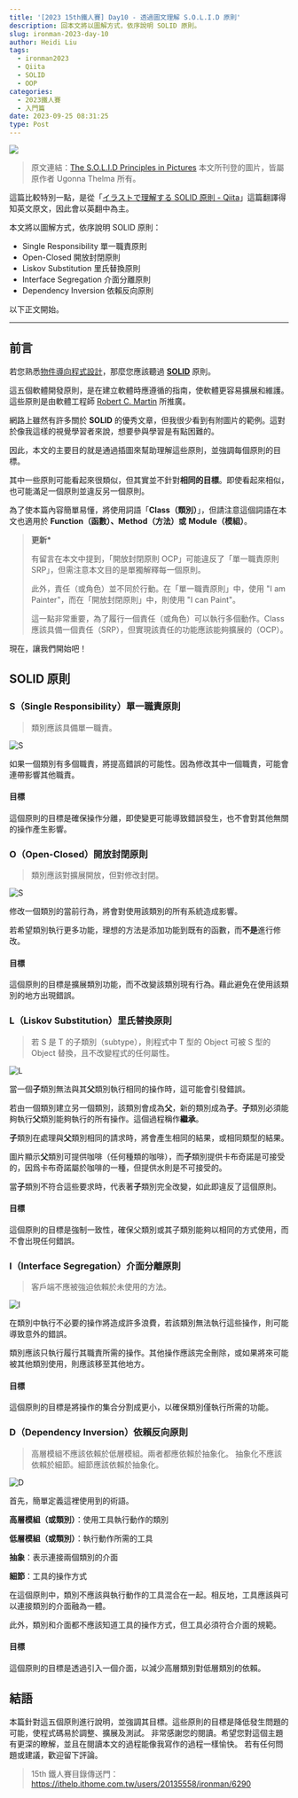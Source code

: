 ```yaml
---
title: '[2023 15th鐵人賽] Day10 - 透過圖文理解 S.O.L.I.D 原則'
description: 回本文將以圖解方式，依序說明 SOLID 原則。
slug: ironman-2023-day-10
author: Heidi Liu
tags:
  - ironman2023
  - Qiita
  - SOLID
  - OOP
categories:
  - 2023鐵人賽
  - 入門篇
date: 2023-09-25 08:31:25
type: Post
---
```


![](https://imgur.com/yemjbew.png)

> 原文連結：[The S.O.L.I.D Principles in Pictures](https://medium.com/backticks-tildes/the-s-o-l-i-d-principles-in-pictures-b34ce2f1e898)
> 本文所刊登的圖片，皆屬原作者 Ugonna Thelma 所有。

這篇比較特別一點，是從「[イラストで理解する SOLID 原則 - Qiita](https://qiita.com/baby-degu/items/d058a62f145235a0f007)」這篇翻譯得知英文原文，因此會以英翻中為主。

本文將以圖解方式，依序說明 SOLID 原則：

- Single Responsibility 單一職責原則
- Open-Closed 開放封閉原則
- Liskov Substitution 里氏替換原則
- Interface Segregation 介面分離原則
- Dependency Inversion 依賴反向原則

以下正文開始。

---

## 前言

若您熟悉[物件導向程式設計](https://en.wikipedia.org/wiki/Object-oriented_programming)，那麼您應該聽過 [**SOLID**](https://en.wikipedia.org/wiki/SOLID) 原則。

這五個軟體開發原則，是在建立軟體時應遵循的指南，使軟體更容易擴展和維護。這些原則是由軟體工程師 [Robert C. Martin](https://en.wikipedia.org/wiki/Robert_C._Martin) 所推廣。

網路上雖然有許多關於 **SOLID** 的優秀文章，但我很少看到有附圖片的範例。這對於像我這樣的視覺學習者來說，想要參與學習是有點困難的。

因此，本文的主要目的就是通過插圖來幫助理解這些原則，並強調每個原則的目標。

其中一些原則可能看起來很類似，但其實並不針對**相同的目標**。即使看起來相似，也可能滿足一個原則並違反另一個原則。

為了使本篇內容簡單易懂，將使用詞語「**Class（類別）**」，但請注意這個詞語在本文也適用於 **Function（函數）、Method（方法）或** **Module（模組）**。

> **更新\***
>
> 有留言在本文中提到，「開放封閉原則 OCP」可能違反了「單一職責原則 SRP」，但需注意本文目的是單獨解釋每一個原則。
>
> 此外，責任（或角色）並不同於行動。在「單一職責原則」中，使用 "I am Painter"，而在「開放封閉原則」中，則使用 "I can Paint"。
>
> 這一點非常重要，為了履行一個責任（或角色）可以執行多個動作。Class 應該具備一個責任（SRP），但實現該責任的功能應該能夠擴展的（OCP）。

現在，讓我們開始吧！

## SOLID 原則

### S（Single Responsibility）單一職責原則

> 類別應該具備單一職責。

![S](https://imgur.com/2B0SHkw.png)

如果一個類別有多個職責，將提高錯誤的可能性。因為修改其中一個職責，可能會連帶影響其他職責。

#### 目標

這個原則的目標是確保操作分離，即使變更可能導致錯誤發生，也不會對其他無關的操作產生影響。

### O（Open-Closed）開放封閉原則

> 類別應該對擴展開放，但對修改封閉。

![S](https://imgur.com/psDnV2O.png)

修改一個類別的當前行為，將會對使用該類別的所有系統造成影響。

若希望類別執行更多功能，理想的方法是添加功能到既有的函數，而**不是**進行修改。

#### 目標

這個原則的目標是擴展類別功能，而不改變該類別現有行為。藉此避免在使用該類別的地方出現錯誤。

### L（Liskov Substitution）里氏替換原則

> 若 S 是 T 的子類別（subtype），則程式中 T 型的 Object 可被 S 型的 Object 替換，且不改變程式的任何屬性。

![L](https://imgur.com/M13Yu5F.png)

當一個**子**類別無法與其**父**類別執行相同的操作時，這可能會引發錯誤。

若由一個類別建立另一個類別，該類別會成為**父**，新的類別成為**子**。**子**類別必須能夠執行**父**類別能夠執行的所有操作。這個過程稱作**繼承**。

**子**類別在處理與**父**類別相同的請求時，將會產生相同的結果，或相同類型的結果。

圖片顯示**父**類別可提供咖啡（任何種類的咖啡），而**子**類別提供卡布奇諾是可接受的，因爲卡布奇諾屬於咖啡的一種，但提供水則是不可接受的。

當**子**類別不符合這些要求時，代表著**子**類別完全改變，如此即違反了這個原則。

#### 目標

這個原則的目標是強制一致性，確保父類別或其子類別能夠以相同的方式使用，而不會出現任何錯誤。

### I（Interface Segregation）介面分離原則

> 客戶端不應被強迫依賴於未使用的方法。

![I](https://imgur.com/60jZFbY.png)

在類別中執行不必要的操作將造成許多浪費，若該類別無法執行這些操作，則可能導致意外的錯誤。

類別應該只執行履行其職責所需的操作。其他操作應該完全刪除，或如果將來可能被其他類別使用，則應該移至其他地方。

#### 目標

這個原則的目標是將操作的集合分割成更小，以確保類別僅執行所需的功能。

### D（Dependency Inversion）依賴反向原則

> 高層模組不應該依賴於低層模組。兩者都應依賴於抽象化。
> 抽象化不應該依賴於細節。細節應該依賴於抽象化。

![D](https://imgur.com/jJG3QQb.png)

首先，簡單定義這裡使用到的術語。

**高層模組（或類別）**：使用工具執行動作的類別

**低層模組（或類別）**：執行動作所需的工具

**抽象**：表示連接兩個類別的介面

**細節**：工具的操作方式

在這個原則中，類別不應該與執行動作的工具混合在一起。相反地，工具應該與可以連接類別的介面融為一體。

此外，類別和介面都不應該知道工具的操作方式，但工具必須符合介面的規範。

#### 目標

這個原則的目標是透過引入一個介面，以減少高層類別對低層類別的依賴。

## 結語

本篇針對這五個原則進行說明，並強調其目標。這些原則的目標是降低發生問題的可能，使程式碼易於調整、擴展及測試。
非常感謝您的閱讀。希望您對這個主題有更深的瞭解，並且在閱讀本文的過程能像我寫作的過程一樣愉快。
若有任何問題或建議，歡迎留下評論。

> 15th 鐵人賽目錄傳送門：https://ithelp.ithome.com.tw/users/20135558/ironman/6290
